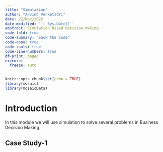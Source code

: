 ```yaml
---
title: "Simulation"
author: "Arvind Venkatadri"
date: 22/Nov/2022
date-modified: '`r Sys.Date()`'
abstract: Simulation based Decision Making
code-fold: true
code-summary: "Show the Code"
code-copy: true
code-tools: true
code-line-numbers: true
df-print: paged
execute: 
  freeze: auto
---
```


```r
knitr::opts_chunk$set(echo = TRUE)
library(mosaic)
library(mosaicData)
```

# Introduction

In this module we will use simulation to solve several problems in
Business Decision Making.

## Case Study-1
